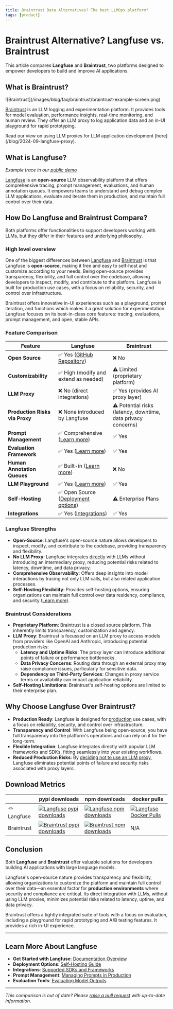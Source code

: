 ```yaml
---
title: Braintrust Data Alternatives? The best LLMOps platform?
tags: [product]
---
```


# Braintrust Alternative? Langfuse vs. Braintrust

This article compares **Langfuse** and **Braintrust**, two platforms designed to empower developers to build and improve AI applications.

## What is Braintrust?

<Frame>
![Braintrust](/images/blog/faq/braintrust/braintrust-example-screen.png)
</Frame>

[Braintrust](https://www.braintrust.dev/) is an LLM logging and experimentation platform. It provides tools for model evaluation, performance insights, real-time monitoring, and human review. They offer an LLM proxy to log application data and an in-UI playground for rapid prototyping.

<Callout type="info">
  Read our view on using LLM proxies for LLM application development [here](/blog/2024-09-langfuse-proxy). 
</Callout>

## What is Langfuse?

<CloudflareVideo
  videoId="be2a8276c589a0de39ab846d505cf731"
  aspectRatio={1.516}
  gifStyle
  className="block dark:hidden"
/>
<CloudflareVideo
  videoId="835959b1fbe097cd396e7b20cd5cf91e"
  aspectRatio={1.516}
  gifStyle
  className="hidden dark:block"
/>
_Example trace in our [public demo](/docs/demo)_

[Langfuse](https://github.com/langfuse/langfuse) is an **open-source** LLM observability platform that offers comprehensive tracing, prompt management, evaluations, and human annotation queues. It empowers teams to understand and debug complex LLM applications, evaluate and iterate them in production, and maintain full control over their data.

## How Do Langfuse and Braintrust Compare?

Both platforms offer functionalities to support developers working with LLMs, but they differ in their features and underlying philosophy.

### High level overview

One of the biggest differences between [Langfuse](https://www.langfuse.com/) and [Braintrust](https://www.braintrust.dev/) is that Langfuse is **open-source**, making it free and easy to self-host and customize according to your needs. Being open-source provides transparency, flexibility, and full control over the codebase, allowing developers to inspect, modify, and contribute to the platform. 
Langfuse is built for production use cases, with a focus on reliability, security, and control over infrastructure.

Braintrust offers innovative in-UI experiences such as a playground, prompt iteration, and functions which makes it a great solution for experimentation. Langfuse focuses on its best-in-class core features: tracing, evaluations, prompt management, and open, stable APIs.

### Feature Comparison

| Feature                                 | **Langfuse**                                                              | **Braintrust**                                                 |
|-----------------------------------------|---------------------------------------------------------------------------|----------------------------------------------------------------|
| **Open Source**                         | ✅ Yes ([GitHub Repository](https://github.com/langfuse/langfuse))        | ❌ No                                                           |
| **Customizability**                     | ✅ High (modify and extend as needed)                                     | ⚠️ Limited (proprietary platform)                              |
| **LLM Proxy**                  | ❌ No (direct integrations)                                      | ✅ Yes (provides AI proxy layer)                                    |
| **Production Risks via Proxy**          | ❌ None introduced by Langfuse                                            | ⚠️ Potential risks (latency, downtime, data privacy concerns)  |
| **Prompt Management**                   | ✅ Comprehensive ([Learn more](/docs/prompts/get-started))                | ✅ Yes                                                         |
| **Evaluation Framework**                | ✅ Yes ([Learn more](/docs/scores/overview))                        | ✅ Yes                                                         |
| **Human Annotation Queues**             | ✅ Built-in ([Learn more](/docs/scores/annotation#annotation-queues))                 | ❌ No                                                         |
| **LLM Playground**| ✅ Yes ([Learn more](/docs/playground))                                      | ✅ Yes                                                    |
| **Self-Hosting**                        | ✅ Open Source ([Deployment options](/docs/deployment/feature-overview)) | ⚠️ Enterprise Plans                         |
| **Integrations**              | ✅ Yes ([Integrations](/docs/integrations/overview))                      | ✅ Yes                                                         |


### Langfuse Strengths

- **Open-Source**: Langfuse's open-source nature allows developers to inspect, modify, and contribute to the codebase, providing transparency and flexibility.
- **No LLM Proxy**: Langfuse integrates [directly](/blog/2024-09-langfuse-proxy) with LLMs without introducing an intermediary proxy, reducing potential risks related to latency, downtime, and data privacy. 
- **Comprehensive Observability**: Offers deep insights into model interactions by tracing not only LLM calls, but also related application processes.
- **Self-Hosting Flexibility**: Provides self-hosting options, ensuring organizations can maintain full control over data residency, compliance, and security ([Learn more](/docs/deployment/feature-overview)).

### Braintrust Considerations

- **Proprietary Platform**: Braintrust is a closed source platform. This inherently limits transparency, customization and agency.
- **LLM Proxy**: Braintrust is focussed on an LLM proxy to access models from providers like OpenAI and Anthropic, introducing potential production risks:
  - **Latency and Uptime Risks**: The proxy layer can introduce additional points of failure or performance bottlenecks.
  - **Data Privacy Concerns**: Routing data through an external proxy may raise compliance issues, particularly for sensitive data.
  - **Dependency on Third-Party Services**: Changes in proxy service terms or availability can impact application reliability.
- **Self-Hosting Limitations**: Braintrust's self-hosting options are limited to their enterprise plan.

## Why Choose Langfuse Over Braintrust?

- **Production Ready**: Langfuse is designed for [production](https://www.thoughtworks.com/radar/platforms/summary/langfuse) use cases, with a focus on reliability, security, and control over infrastructure.
- **Transparency and Control**: With Langfuse being open-source, you have full transparency into the platform's operations and can rely on it for the long-term.
- **Flexible Integration**: Langfuse integrates directly with popular LLM frameworks and SDKs, fitting seamlessly into your existing workflows.
- **Reduced Production Risks**: By [deciding not to use an LLM proxy](/blog/2024-09-langfuse-proxy), Langfuse eliminates potential points of failure and security risks associated with proxy layers.

## Download Metrics

|      | pypi downloads  | npm downloads  | docker pulls   |
| --------------- | -------- | ------------ | ----- |
| 🪢 Langfuse        | [![Langfuse pypi downloads](https://img.shields.io/pypi/dm/langfuse?style=for-the-badge&label=%20&labelColor=black&color=orange)](https://pypi.org/project/langfuse)                          | [![Langfuse npm downloads](https://img.shields.io/npm/dm/langfuse?style=for-the-badge&label=%20&labelColor=black&color=orange)](https://www.npmjs.com/package/langfuse)                                        | [![Langfuse Docker Pulls](https://img.shields.io/docker/pulls/langfuse/langfuse?style=for-the-badge&label=%20&labelColor=black&color=orange)](https://hub.docker.com/r/langfuse/langfuse)                      |
| Braintrust        | [![Braintrust pypi downloads](https://img.shields.io/pypi/dm/braintrust?style=for-the-badge&label=%20&labelColor=black&color=grey)](https://pypi.org/project/braintrust)                          | [![Braintrust npm downloads](https://img.shields.io/npm/dm/braintrust?style=for-the-badge&label=%20&labelColor=black&color=grey)](https://www.npmjs.com/package/braintrust) | N/A |

## Conclusion

Both **Langfuse** and **Braintrust** offer valuable solutions for developers building AI applications with large language models. 

Langfuse's open-source nature provides transparency and flexibility, allowing organizations to customize the platform and maintain full control over their data—an essential factor for **production environments** where security and compliance are critical. Its direct integration with LLMs, without using LLM proxies, minimizes potential risks related to latency, uptime, and data privacy. 

Braintrust offers a tightly integrated suite of tools with a focus on evaluation, including a playground for rapid prototyping and A/B testing features. It provides a rich in-UI experience. 

---

## Learn More About Langfuse

- **Get Started with Langfuse**: [Documentation Overview](/docs)
- **Deployment Options**: [Self-Hosting Guide](/docs/deployment/feature-overview)
- **Integrations**: [Supported SDKs and Frameworks](/docs/integrations/overview)
- **Prompt Management**: [Managing Prompts in Production](/docs/prompts/get-started)
- **Evaluation Tools**: [Evaluating Model Outputs](/docs/scores/overview)

---

*This comparison is out of date? Please [raise a pull request](https://github.com/langfuse/langfuse-docs/tree/main/pages/faq/all) with up-to-date information.*
